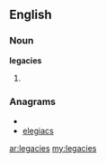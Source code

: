 ==English==

===Noun===
'''legacies'''

# {{plural of|[[legacy]]}}

===Anagrams===
* {{alphagram|aceegils}}
* [[elegiacs#English|elegiacs]]

[[ar:legacies]]
[[my:legacies]]